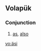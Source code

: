 {{also|aesi|Appendix:Variations of "asi"}}
==Volapük==

===Conjunction===
{{head|vo|conjunction}}

# [[as]], [[also]]

[[vo:äsi]]